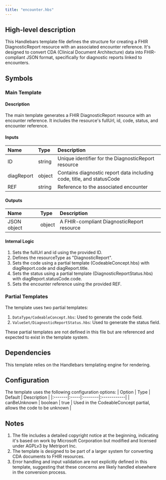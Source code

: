 ```yaml
---
title: "encounter.hbs"
---
```


## High-level description
This Handlebars template file defines the structure for creating a FHIR DiagnosticReport resource with an associated encounter reference. It's designed to convert CDA (Clinical Document Architecture) data into FHIR-compliant JSON format, specifically for diagnostic reports linked to encounters.

## Symbols

### Main Template
#### Description
The main template generates a FHIR DiagnosticReport resource with an encounter reference. It includes the resource's fullUrl, id, code, status, and encounter reference.

#### Inputs
| Name | Type | Description |
|:-----|:-----|:------------|
| ID | string | Unique identifier for the DiagnosticReport resource |
| diagReport | object | Contains diagnostic report data including code, title, and statusCode |
| REF | string | Reference to the associated encounter |

#### Outputs
| Name | Type | Description |
|:-----|:-----|:------------|
| JSON object | object | A FHIR-compliant DiagnosticReport resource |

#### Internal Logic
1. Sets the fullUrl and id using the provided ID.
2. Defines the resourceType as "DiagnosticReport".
3. Sets the code using a partial template (CodeableConcept.hbs) with diagReport.code and diagReport.title.
4. Sets the status using a partial template (DiagnosticReportStatus.hbs) with diagReport.statusCode.code.
5. Sets the encounter reference using the provided REF.

### Partial Templates
The template uses two partial templates:
1. `DataType/CodeableConcept.hbs`: Used to generate the code field.
2. `ValueSet/DiagnosticReportStatus.hbs`: Used to generate the status field.

These partial templates are not defined in this file but are referenced and expected to exist in the template system.

## Dependencies
This template relies on the Handlebars templating engine for rendering.

## Configuration
The template uses the following configuration options:
| Option | Type | Default | Description |
|:-------|:-----|:--------|:------------|
| canBeUnknown | boolean | true | Used in the CodeableConcept partial, allows the code to be unknown |

## Notes
1. The file includes a detailed copyright notice at the beginning, indicating it's based on work by Microsoft Corporation but modified and licensed under AGPLv3 by Metriport Inc.
2. The template is designed to be part of a larger system for converting CDA documents to FHIR resources.
3. Error handling and input validation are not explicitly defined in this template, suggesting that these concerns are likely handled elsewhere in the conversion process.